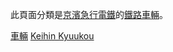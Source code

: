 {{commonscat|Rolling stock of Keikyu Corporation}}
此頁面分類是[[京濱急行電鐵|京濱急行電鐵]]的[[鐵路車輛|鐵路車輛]]。

[[Category:京濱急行電鐵|車輛]]
[[Category:日本各公司鐵路車輛|Keihin Kyuukou]]